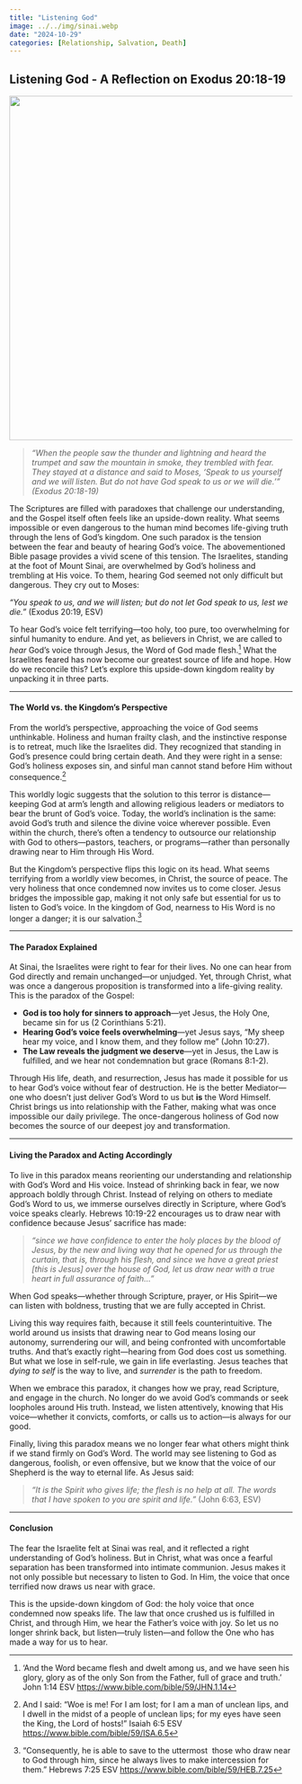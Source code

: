 ```yaml
---
title: "Listening God"
image: ../../img/sinai.webp
date: "2024-10-29"
categories: [Relationship, Salvation, Death]
---
```


## **Listening God - A Reflection on Exodus 20:18-19**

![](../../img/sinai.webp){fig-align="center" width="613"}

> *"When the people saw the thunder and lightning and heard the trumpet and saw the mountain in smoke, they trembled with fear. They stayed at a distance and said to Moses, 'Speak to us yourself and we will listen. But do not have God speak to us or we will die.'" (Exodus 20:18-19)*

The Scriptures are filled with paradoxes that challenge our understanding, and the Gospel itself often feels like an upside-down reality. What seems impossible or even dangerous to the human mind becomes life-giving truth through the lens of God’s kingdom. One such paradox is the tension between the fear and beauty of hearing God's voice. The abovementioned Bible pasage provides a vivid scene of this tension. The Israelites, standing at the foot of Mount Sinai, are overwhelmed by God’s holiness and trembling at His voice. To them, hearing God seemed not only difficult but dangerous. They cry out to Moses:

*"You speak to us, and we will listen; but do not let God speak to us, lest we die.”* (Exodus 20:19, ESV)

To hear God’s voice felt terrifying—too holy, too pure, too overwhelming for sinful humanity to endure. And yet, as believers in Christ, we are called to *hear* God’s voice through Jesus, the Word of God made flesh.[^1] What the Israelites feared has now become our greatest source of life and hope. How do we reconcile this? Let’s explore this upside-down kingdom reality by unpacking it in three parts.

[^1]: 'And the Word became flesh and dwelt among us, and we have seen his glory, glory as of the only Son from the Father, full of grace and truth. ' John 1:14 ESV <https://www.bible.com/bible/59/JHN.1.14>

------------------------------------------------------------------------

#### **The World vs. the Kingdom’s Perspective**

From the world’s perspective, approaching the voice of God seems unthinkable. Holiness and human frailty clash, and the instinctive response is to retreat, much like the Israelites did. They recognized that standing in God’s presence could bring certain death. And they were right in a sense: God’s holiness exposes sin, and sinful man cannot stand before Him without consequence.[^2]

[^2]: And I said: “Woe is me! For I am lost; for I am a man of unclean lips, and I dwell in the midst of a people of unclean lips; for my eyes have seen the King, the Lord of hosts!” Isaiah 6:5 ESV <https://www.bible.com/bible/59/ISA.6.5>

This worldly logic suggests that the solution to this terror is distance—keeping God at arm’s length and allowing religious leaders or mediators to bear the brunt of God’s voice. Today, the world’s inclination is the same: avoid God’s truth and silence the divine voice wherever possible. Even within the church, there’s often a tendency to outsource our relationship with God to others—pastors, teachers, or programs—rather than personally drawing near to Him through His Word.

But the Kingdom’s perspective flips this logic on its head. What seems terrifying from a worldly view becomes, in Christ, the source of peace. The very holiness that once condemned now invites us to come closer. Jesus bridges the impossible gap, making it not only safe but essential for us to listen to God’s voice. In the kingdom of God, nearness to His Word is no longer a danger; it is our salvation.[^3]

[^3]: "Consequently, he is able to save to the uttermost  those who draw near to God through him, since he always lives to make intercession for them." Hebrews 7:25 ESV <https://www.bible.com/bible/59/HEB.7.25>

------------------------------------------------------------------------

#### **The Paradox Explained**

At Sinai, the Israelites were right to fear for their lives. No one can hear from God directly and remain unchanged—or unjudged. Yet, through Christ, what was once a dangerous proposition is transformed into a life-giving reality. This is the paradox of the Gospel:

-   **God is too holy for sinners to approach**—yet Jesus, the Holy One, became sin for us (2 Corinthians 5:21).
-   **Hearing God’s voice feels overwhelming**—yet Jesus says, “My sheep hear my voice, and I know them, and they follow me” (John 10:27).
-   **The Law reveals the judgment we deserve**—yet in Jesus, the Law is fulfilled, and we hear not condemnation but grace (Romans 8:1-2).

Through His life, death, and resurrection, Jesus has made it possible for us to hear God’s voice without fear of destruction. He is the better Mediator—one who doesn’t just deliver God’s Word to us but **is** the Word Himself. Christ brings us into relationship with the Father, making what was once impossible our daily privilege. The once-dangerous holiness of God now becomes the source of our deepest joy and transformation.

------------------------------------------------------------------------

#### **Living the Paradox and Acting Accordingly**

To live in this paradox means reorienting our understanding and relationship with God’s Word and His voice. Instead of shrinking back in fear, we now approach boldly through Christ. Instead of relying on others to mediate God's Word to us, we immerse ourselves directly in Scripture, where God’s voice speaks clearly. Hebrews 10:19-22 encourages us to draw near with confidence because Jesus’ sacrifice has made:

> *"since we have confidence to enter the holy places by the blood of Jesus, by the new and living way that he opened for us through the curtain, that is, through his flesh, and since we have a great priest \[this is Jesus\] over the house of God, let us draw near with a true heart in full assurance of faith..."*

When God speaks—whether through Scripture, prayer, or His Spirit—we can listen with boldness, trusting that we are fully accepted in Christ.

Living this way requires faith, because it still feels counterintuitive. The world around us insists that drawing near to God means losing our autonomy, surrendering our will, and being confronted with uncomfortable truths. And that’s exactly right—hearing from God does cost us something. But what we lose in self-rule, we gain in life everlasting. Jesus teaches that *dying to self* is the way to live, and *surrender* is the path to freedom.

When we embrace this paradox, it changes how we pray, read Scripture, and engage in the church. No longer do we avoid God’s commands or seek loopholes around His truth. Instead, we listen attentively, knowing that His voice—whether it convicts, comforts, or calls us to action—is always for our good.

Finally, living this paradox means we no longer fear what others might think if we stand firmly on God’s Word. The world may see listening to God as dangerous, foolish, or even offensive, but we know that the voice of our Shepherd is the way to eternal life. As Jesus said:

> *"It is the Spirit who gives life; the flesh is no help at all. The words that I have spoken to you are spirit and life."* (John 6:63, ESV)

------------------------------------------------------------------------

#### **Conclusion**

The fear the Israelite felt at Sinai was real, and it reflected a right understanding of God's holiness. But in Christ, what was once a fearful separation has been transformed into intimate communion. Jesus makes it not only possible but necessary to listen to God. In Him, the voice that once terrified now draws us near with grace.

This is the upside-down kingdom of God: the holy voice that once condemned now speaks life. The law that once crushed us is fulfilled in Christ, and through Him, we hear the Father’s voice with joy. So let us no longer shrink back, but listen—truly listen—and follow the One who has made a way for us to hear.
